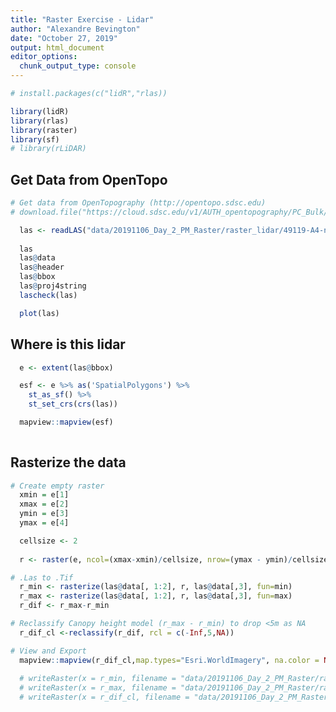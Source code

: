 ```yaml
---
title: "Raster Exercise - Lidar"
author: "Alexandre Bevington"
date: "October 27, 2019"
output: html_document
editor_options:
  chunk_output_type: console
---
```


<!--

  Copyright 2019 Province of British Columbia

  Licensed under the Apache License, Version 2.0 (the "License");
  you may not use this file except in compliance with the License.
  You may obtain a copy of the License at

  http://www.apache.org/licenses/LICENSE-2.0

  Unless required by applicable law or agreed to in writing, software distributed under the License is distributed on an "AS IS" BASIS,
  WITHOUT WARRANTIES OR CONDITIONS OF ANY KIND, either express or implied.
  See the License for the specific language governing permissions and limitations under the License.

-->



```r
# install.packages(c("lidR","rlas))

library(lidR)
library(rlas)
library(raster)
library(sf)
# library(rLiDAR)

```

## Get Data from OpenTopo

```r
# Get data from OpenTopography (http://opentopo.sdsc.edu)
# download.file("https://cloud.sdsc.edu/v1/AUTH_opentopography/PC_Bulk/USBR_UCRB_East/Okanogan/CAN/49119-A4-nw-BB.laz"

  las <- readLAS("data/20191106_Day_2_PM_Raster/raster_lidar/49119-A4-nw-BB.laz")
  
  las
  las@data
  las@header
  las@bbox
  las@proj4string
  lascheck(las)

  plot(las)

```

## Where is this lidar
  
```r
  
  e <- extent(las@bbox)

  esf <- e %>% as('SpatialPolygons') %>% 
    st_as_sf() %>% 
    st_set_crs(crs(las))

  mapview::mapview(esf)
  
```

## Rasterize the data

```r

# Create empty raster
  xmin = e[1]
  xmax = e[2]
  ymin = e[3]
  ymax = e[4]

  cellsize <- 2
  
  r <- raster(e, ncol=(xmax-xmin)/cellsize, nrow=(ymax - ymin)/cellsize, crs = crs(las))

# .Las to .Tif
  r_min <- rasterize(las@data[, 1:2], r, las@data[,3], fun=min)
  r_max <- rasterize(las@data[, 1:2], r, las@data[,3], fun=max)
  r_dif <- r_max-r_min

# Reclassify Canopy height model (r_max - r_min) to drop <5m as NA
  r_dif_cl <-reclassify(r_dif, rcl = c(-Inf,5,NA))

# View and Export
  mapview::mapview(r_dif_cl,map.types="Esri.WorldImagery", na.color = NA)
  
  # writeRaster(x = r_min, filename = "data/20191106_Day_2_PM_Raster/raster_lidar/49119-A4-nw-BB_conpy_min.tif")
  # writeRaster(x = r_max, filename = "data/20191106_Day_2_PM_Raster/raster_lidar/49119-A4-nw-BB_conpy_max.tif")
  # writeRaster(x = r_dif_cl, filename = "data/20191106_Day_2_PM_Raster/raster_lidar/49119-A4-nw-BB_canopy.tif")

```

